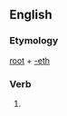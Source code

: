 ==English==

===Etymology===
[[root]] + [[-eth]]

===Verb===
{{infl|en|verb form}}

# {{archaic third-person singular of|root}}